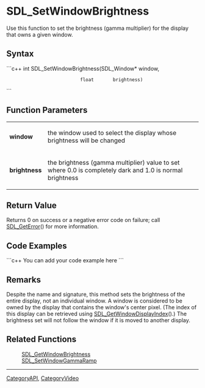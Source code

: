 <!-- pragma section-numbers off -->
<!-- pragma camelcase off -->

= SDL_SetWindowBrightness =
Use this function to set the brightness (gamma multiplier) for the display that owns a given window.


== Syntax ==
```c++
int SDL_SetWindowBrightness(SDL_Window* window,
                            float       brightness)
```

== Function Parameters ==
{|
|'''window'''
|the window used to select the display whose brightness will be changed
|-
|'''brightness'''
|the brightness (gamma multiplier) value to set where 0.0 is completely dark and 1.0 is normal brightness
|}

== Return Value ==
Returns 0 on success or a negative error code on failure; call [[SDL_GetError]]() for more information.

== Code Examples ==
```c++
You can add your code example here
```

== Remarks ==
Despite the name and signature, this method sets the brightness of the entire display, not an individual window. A window is considered to be owned by the display that contains the window's center pixel. (The index of this display can be retrieved using [[SDL_GetWindowDisplayIndex]]().) The brightness set will not follow the window if it is moved to another display.

== Related Functions ==
:[[SDL_GetWindowBrightness]]
:[[SDL_SetWindowGammaRamp]]

----
[[CategoryAPI]], [[CategoryVideo]]
